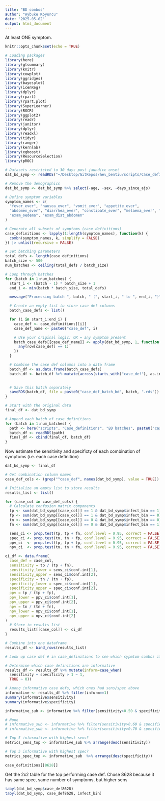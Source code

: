 ```yaml
---
title: "BD combos"
author: "Aybuke Koyuncu"
date: "2025-05-02"
output: html_document
---
```


At least ONE symptom. 

```r
knitr::opts_chunk$set(echo = TRUE)

# Loading packages 
library(here)
library(gtsummary)
library(knitr)
library(cowplot)
library(ggridges)
library(bayesplot)
library(icenReg)
library(dplyr)
library(rpart)
library(rpart.plot)
library(SuperLearner)
library(ROCR)
library(ggplot2)
library(readr)
library(janitor)
library(dplyr)
library(readxl)
library(tidyr)
library(ranger)
library(kernlab)
library(xgboost)
library(ResourceSelection)
library(pROC)

# Datasets restricted to 30 days post jaundice onset
dat_bd_symp <- readRDS("~/Desktop/GitRepos/hev_bentiu/scripts/Case_definitions/dat_bd_adjusted.rds")

# Remove the demographics
dat_bd_symp <- dat_bd_symp %>% select(-age, -sex, -days_since_ajs)

```


```r

# Define symptom variables
symptom_names <- c(
  "fever_ever", "nausea_ever", "vomit_ever", "appetite_ever",
  "abdomen_ever", "diarrhea_ever", "constipate_ever", "melaena_ever", "head_ever", "convulsion_ever", "unconsc_ever", "drowsy_ever", "mental_ever", "exam_liver_palp", "exam_dehydrate",
  "exam_oedema", "exam_dist_abdomen"
)

# Generate all subsets of symptoms (case definitions)
case_definitions <- lapply(1:length(symptom_names), function(k) {
  combn(symptom_names, k, simplify = FALSE)
}) |> unlist(recursive = FALSE)

# Set batching parameters
total_defs <- length(case_definitions)
batch_size <- 500
num_batches <- ceiling(total_defs / batch_size)

# Loop through batches
for (batch in 1:num_batches) {
  start_i <- (batch - 1) * batch_size + 1
  end_i <- min(batch * batch_size, total_defs)

  message("Processing batch ", batch, " (", start_i, " to ", end_i, ")")

  # Create an empty list to store case def columns
  batch_case_defs <- list()

  for (i in start_i:end_i) {
    case_def <- case_definitions[[i]]
    case_def_name <- paste0("case_def", i)

    # Use your original logic: OR = any symptom present
    batch_case_defs[[case_def_name]] <- apply(dat_bd_symp, 1, function(row) {
      any(row[case_def] == 1)
    })
  }

  # Combine the case def columns into a data frame
  batch_df <- as.data.frame(batch_case_defs)
  batch_df <- batch_df %>% mutate(across(starts_with("case_def"), as.integer))

  
  # Save this batch separately
  saveRDS(batch_df, file = paste0("case_def_batch_bd", batch, ".rds"))
}

# Start with the original data
final_df <- dat_bd_symp

# Append each batch of case definitions
for (batch in 1:num_batches) {
  path <- here("scripts", "Case_definitions", "BD batches", paste0("case_def_batch_bd", batch, ".rds"))
  batch_df <- readRDS(path)
  final_df <- cbind(final_df, batch_df)
}


```

Now estimate the sensitivity and specificty of each combination of symptoms (i.e. each case definition)

```r

dat_bd_symp <- final_df

# Get combination column names
case_def_cols <- (grep("^case_def", names(dat_bd_symp), value = TRUE))

# Initialize an empty list to store results
results_list <- list()

for (case_col in case_def_cols) {
  # Calculate confusion matrix components
  tp <- sum(dat_bd_symp[[case_col]] == 1 & dat_bd_symp$infect_bin == 1)
  fp <- sum(dat_bd_symp[[case_col]] == 1 & dat_bd_symp$infect_bin == 0)
  tn <- sum(dat_bd_symp[[case_col]] == 0 & dat_bd_symp$infect_bin == 0)
  fn <- sum(dat_bd_symp[[case_col]] == 0 & dat_bd_symp$infect_bin == 1)

  sens_ci <- prop.test(tp, tp + fn, conf.level = 0.95, correct = FALSE)
  spec_ci <- prop.test(tn, tn + fp, conf.level = 0.95, correct = FALSE)
  ppv_ci  <- prop.test(tp, tp + fp, conf.level = 0.95, correct = FALSE)
  npv_ci  <- prop.test(tn, tn + fn, conf.level = 0.95, correct = FALSE)

ci_df <- data.frame(
  case_def = case_col,
  sensitivity = tp / (tp + fn),
  sensitivity_lower = sens_ci$conf.int[1],
  sensitivity_upper = sens_ci$conf.int[2],
  specificity = tn / (tn + fp),
  specificity_lower = spec_ci$conf.int[1],
  specificity_upper = spec_ci$conf.int[2],
  ppv = tp / (tp + fp),
  ppv_lower = ppv_ci$conf.int[1],
  ppv_upper = ppv_ci$conf.int[2],
  npv = tn / (tn + fn),
  npv_lower = npv_ci$conf.int[1],
  npv_upper = npv_ci$conf.int[2]
)
  # Store in results list
  results_list[[case_col]] <- ci_df
}

# Combine into one dataframe
results_df <- bind_rows(results_list)

# Look up case def # in case_definitions to see which sypmtom combos it corresponds to

# Determine which case definitions are informative
results_df <- results_df %>% mutate(inform=case_when(
  sensitivity + specificity > 1 ~ 1,
  TRUE ~ 0))

# Among informative case defs, which ones had sens/spec above
informative <- results_df %>% filter(inform==1)
summary(informative$sensitivity)
summary(informative$specificity)

informative_sub <- informative %>% filter(sensitivity>0.50 & specificity>0.5)

# None
# informative_sub <- informative %>% filter(sensitivity>0.60 & specificity>0.6)
# informative_sub <- informative %>% filter(sensitivity>0.70 & specificity>0.7)

# Top 5 informative with highest sens?
metrics_sens_top <- informative_sub %>% arrange(desc(sensitivity))

# Top 5 informative with highest spec?
metrics_spec_top <- informative_sub  %>% arrange(desc(specificity)) 
                               
case_definitions[[8628]]
```

Get the 2x2 table for the top performing case def. Chose 8628 because it has same spec, same number of symptoms, but higher sens 

```r


tabyl(dat_bd_symp$case_def8628)
tabyl(dat_bd_symp, case_def8628, infect_bin)

```


